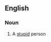 ==English==

===Noun===
{{en-noun|head=[[dumb]] [[bunny]]|dumb bunnies}}

# {{lb|en|idiomatic}} A [[stupid]] person